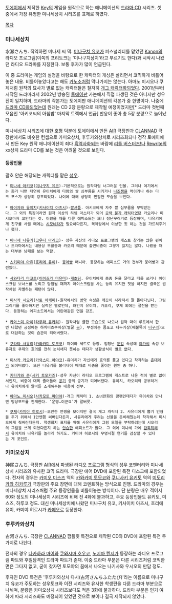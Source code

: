 [[토에이]]에서 제작한 [[Key(게임회사)|Key]]의 게임을 원작으로 하는 애니메이션의 [[드라마 CD]] 시리즈. 셋 중에서 가장 유명한 미나세상치 시리즈를 표제로 하였다.

[[목차]]

=== 미나세상치 ===
水瀬さんち. 직역하면 미나세 씨 댁. [[미나구치 유코]]가 퍼스널리티를 맡았던 [[Kanon]]의 라디오 프로그램(이쪽의 프리토크는 '미나구치상치'라고 부르기도 한다)과 시작시 나왔던 라디오 드라마를 지칭한다. 보통 후자가 많이 언급된다. 

이 중 드라마는 게임의 설정을 바탕으로 한 캐릭터의 개성은 살리면서 코믹하게 비틀어놓은 내용. 비틀어놓았다고는 해도 [[카노소]]처럼 막나가지는 않는다. 아마노 미시오나 쿠제처럼 원작의 묘사가 별로 없는 캐릭터들은 철저히 [[개그 캐릭터]]화되었다. 2001년부터 시작된 드라마라서 2002년 방송된 [[토에이]]판 카논에서 직접 파생된 것은 아니지만 성우진이 일치하며, 드라마의 각본가는 토에이판 애니메이션의 각본가 중 한명이다. 나중에 [[드라마 CD]]화되었는데 원래는 CD 2장 분량으로 제작될 예정이었지만[* 드라마 첫번째 모음인 '아키코씨의 아침밥' 마지막 트랙에서 언급] 반응이 좋아 총 5장 분량으로 늘어났다. 

미나세상치 시리즈에 대한 호평 덕분에 토에이에서 만든 [[AIR(게임)|AIR]] 극장판과 [[CLANNAD]] 극장판에서도 비슷한 컨셉으로 카미오상치, 후루카와상치로 시리즈화되나 정작 토에이에서 만든 Key 원작 애니메이션이 죄다 [[흑역사]]화되는 바람에 [[리틀 버스터즈!]]나 [[Rewrite]]의 xx상치 드라마 CD를 보는 것은 어려울 것으로 보인다.

==== 등장인물 ====
괄호 안은 해당되는 캐릭터를 맡은 [[성우]].

 * [[미나세 아키코]]([[미나구치 유코]])-기본적으로는 원작처럼 너그러운 인물. 그러나 여기에서는 화가 나면 태연히 유이치에게 다량의 쌀 심부름을 시키거나 [[나조잼]]을 먹이거나 하는 다크 포스가 상당히 강조되었다. 나이에 대해 상당히 민감한 모습을 보인다.
 
 * [[아이자와 유이치]]([[키사이치 아츠시]])-[[빵셔틀|쌀셔틀]]. 아키코에게 자주 쌀 심부름을 부탁받는다. 그 외의 특징이라면 원작 이상의 하렘 마스터가 되어 [[공략 불가 캐릭터]]였던 카오리나 미시오마저 꼬인다는 것. 어렸을 때를 다룬 에피소드는 꽤나 장난꾸러기로 등장하며, 나유키에게 친구를 사귈 때에는 [[시모네타]]가 필요하다든지, 목욕탕에서 이상한 짓 하는 것을 가르쳐주거나 했다. 
 
 * [[미나세 나유키]]([[코우다 마리코]])- 성우 자신의 라디오 프로그램의 게스트 참가는 많은 편이나 드라마에서는 내용상 부활동과 카오리 때문에 출연비중이 그렇게 많지는 않다. 나왔을 때는 대부분 낭패를 보는 역할.
 
 * [[츠키미야 아유]]([[호리에 유이]])- [[붕어빵]] 매니아. 등장하는 에피소드 거의 전부가 붕어빵과 관련있다.
 
 * [[사와타리 마코토]]([[이이즈카 마유미]])-[[개초딩]]. 유이치에게 종종 돈을 달라고 떼를 쓰거나 아이스크림 보너스를 노리고 당첨될 때까지 아이스크림을 사는 등의 유치한 짓을 하지만 결국은 원작처럼 자멸하는 패턴이 많다.
 
 * [[미사카 시오리]]([[사토 아케미]])-원작에서의 [[병약]] 속성은 깨끗이 사라져서 잘 돌아다닌다. 그림그리기를 좋아하지만 실력은 별로인데, 왜인지 유이치, 카오리, 쿠제 외에는 절찬을 받는다. 등장하는 에피소드에서는 어린애같은 면을 강조.
 
 * [[카와스미 마이]]([[타무라 유카리]])- 원작처럼 쿨한 모습으로 나오나 원작 마이 루트에서 한번 나왔던 긍정에는 하치미츠쿠마상(벌꿀 [[곰]]), 부정에는 폼포코 타누키상(배불뚝이 [[너구리]])으로 대답하는 것이 습관이 되어버렸다. 
 
 * [[쿠라타 사유리]]([[카와카미 토모코]])-마이와 세트로 등장. 엄청난 [[둔감]] 속성에 [[아가씨]] 속성 보유자로 쿠제의 호의를 전혀 눈치채지 못하는 데다가 생활상식이 별로 없다.
 
 * [[미사카 카오리]]([[카와스미 아야코]])-유이치가 자신에게 호의를 품고 있다고 착각하는 [[츤데레]]가 되어버렸다. 또한 나유키를 불러내어 때때로 비중을 줄이는 원인 중 하나.

 * [[키타가와 준]]([[세키 토모카즈]])-성우 자신이 라디오 프로그램에 게스트로 나온 적이 별로 없어서인지, 비중이 대폭 줄어들어 [[공기]] 중의 공기가 되어버렸다. 유이치, 카오리와 공부하거나 유이치에게 알바를 소개해주는 내용이 전부.

 * [[아마노 미시오]]([[사카모토 마아야]])-개그 캐릭터 1. 소녀만화의 광팬인데다가 유이치와 만나면 망상모드를 전개한다. ‘운명…이군요’가 말버릇.

 * [[쿠제(카논)|쿠제]]([[카미야 히로시]])-오만한 언행을 보이지만 결국 개그 캐릭터 2. 사유리에게 뽑기 인형을 주기 위해서 1만엔쯤 써버린다든지, 사유리에게 주려는 선물을 준비해뒀는데 착각해서 미시오에게 줘버린다든지. 학생회지 표지를 위해 사유리에게 그림 모델을 부탁하려는데 시오리의 그림을 쓰게 되었다든지 하는 [[안습]]한 에피소드가 많다. 그 외에 미나세 가에 [[갑툭튀]]해서 유이치와 나유키를 놀라게 하기도. 카미야 히로시의 무명시절 연기를 감상할 수 있다는 게 포인트.

=== 카미오상치 ===
神尾さんち. 극장판 [[AIR(게임)|AIR]]에서 파생된 라디오 프로그램 형식의 성우 코멘터리와 미나세상치 시리즈와 유사한 코믹 드라마. 극장판 에어 DVD에 포함된 특전 디스크에 포함되었다. 전자의 경우는 [[카미오 미스즈]] 역의 [[카와카미 토모코]]와 [[쿠니사키 유키토]] 역의 [[미도리카와 히카루]]가 극장판의 주요 장면에 대해 코멘트하는 방식으로 진행. 드라마의 경우는 미나세상치 시리즈처럼 주요 등장인물을 비틀어놓는 방식이다. 단 분량은 매우 적어서 60화 정도의 미나세상치 시리즈에 비해 전 4화에 불과하고, 주요 등장인물도 유키토, 미스즈, 하루코 정도. 대신 미나세상치에 나왔던 미나구치 유코, 키사이치 아츠시, 호리에 유이, 카미야 히로시가 [[카메오]]로 등장한다.

=== 후루카와상치 ===
古河さんち. 극장판 [[CLANNAD]] 팜플릿 특전으로 제작된 CD와 DVD에 포함된 특전 두가지로 나뉜다. 

전자의 경우 [[나카하라 마이]]와 [[쿠와시마 호우코]], [[노지마 켄지]]가 등장하는 라디오 프로그램 파트와 후일담격인 드라마 파트가 존재. 이중 드라마 부분은 다른 시리즈처럼 코믹한 면은 그다지 없고, 굳이 찾자면 토모야의 꿈에서 나오는 나기사와 우시오의 만담 정도. 

후자인 DVD 특전은 '후루카와상치 다시(古河さんちふたたび)'라는 이름으로 미나구치 유코가 주도하는 성우토크와 이전 시리즈와 유사한 학생편을 다룬 드라마 부분으로 나뉘며, 분량은 카미오상치 시리즈보다도 적은 3화에 불과하다. 드라마 부분은 인기 여하에 따라 시리즈화도 예정되어 있었던 것으로 보이나 결국 제작되지 않았다. 
